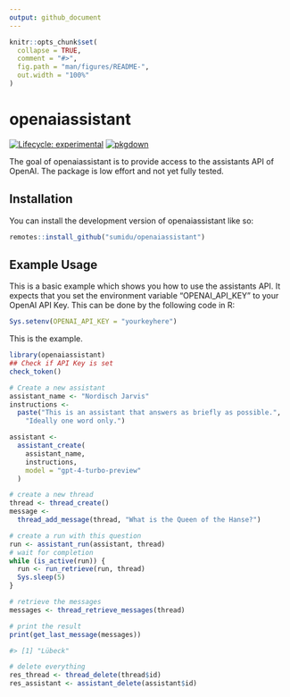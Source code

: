 ```yaml
---
output: github_document
---
```


<!-- README.md is generated from README.Rmd. Please edit that file -->

```r
knitr::opts_chunk$set(
  collapse = TRUE,
  comment = "#>",
  fig.path = "man/figures/README-",
  out.width = "100%"
)
```

# openaiassistant

<!-- badges: start -->
[![Lifecycle: experimental](https://img.shields.io/badge/lifecycle-experimental-orange.svg)](https://lifecycle.r-lib.org/articles/stages.html#experimental)
[![pkgdown](https://github.com/Sumidu/openaiassistant/actions/workflows/pkgdown.yaml/badge.svg)](https://github.com/Sumidu/openaiassistant/actions/workflows/pkgdown.yaml)
<!-- badges: end -->

The goal of openaiassistant is to provide access to the assistants API of OpenAI.
The package is low effort and not yet fully tested.


## Installation

You can install the development version of openaiassistant like so:

``` r
remotes::install_github("sumidu/openaiassistant")

```

## Example Usage

This is a basic example which shows you how to use the assistants API.
It expects that you set the environment variable "OPENAI_API_KEY" to your OpenAI API Key.
This can be done by the following code in R:

```r 
Sys.setenv(OPENAI_API_KEY = "yourkeyhere")
```

This is the example.

```r
library(openaiassistant)
## Check if API Key is set
check_token()

# Create a new assistant
assistant_name <- "Nordisch Jarvis"
instructions <- 
  paste("This is an assistant that answers as briefly as possible.",
    "Ideally one word only.")

assistant <-
  assistant_create(
    assistant_name,
    instructions,
    model = "gpt-4-turbo-preview"
  )

# create a new thread
thread <- thread_create()
message <-
  thread_add_message(thread, "What is the Queen of the Hanse?")

# create a run with this question
run <- assistant_run(assistant, thread)
# wait for completion
while (is_active(run)) {
  run <- run_retrieve(run, thread)
  Sys.sleep(5)
}

# retrieve the messages
messages <- thread_retrieve_messages(thread)

# print the result
print(get_last_message(messages))

#> [1] "Lübeck"

# delete everything
res_thread <- thread_delete(thread$id)
res_assistant <- assistant_delete(assistant$id)
```


